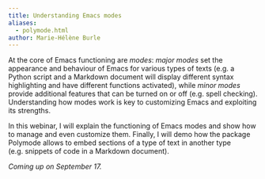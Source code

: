 ```yaml
---
title: Understanding Emacs modes
aliases:
  - polymode.html
author: Marie-Hélène Burle
---
```


:::{.def}

At the core of Emacs functioning are *modes*: *major modes* set the appearance and behaviour of Emacs for various types of texts (e.g. a Python script and a Markdown document will display different syntax highlighting and have different functions activated), while *minor modes* provide additional features that can be turned on or off (e.g. spell checking). Understanding how modes work is key to customizing Emacs and exploiting its strengths.

In this webinar, I will explain the functioning of Emacs modes and show how to manage and even customize them. Finally, I will demo how the package Polymode allows to embed sections of a type of text in another type (e.g. snippets of code in a Markdown document).

:::

*Coming up on September 17.*
<!-- [Slides](wb_emacs_modes_slides.qmd){.btn .btn-outline-primary} [(Click and wait: this reveal.js presentation may take a little time to load.)]{.inlinenote} -->
<!-- <br><br> -->

<!-- {{< video https://www.youtube.com/embed/ >}} -->
